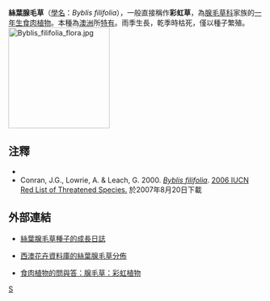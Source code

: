 {{Speciesbox 
| taxon = Byblis filifolia
| image = Byblis filifolia.jpg
| status = LR/lc
| status_system = iucn2.3
| authority = {{le|Planch.|Jules Émile Planchon}} (1848)
| synonyms =
*''Byblis liniflora'' subsp. ''occidentalis''<br><small>Conran & Lowrie (1993)</small>
}}

'''絲葉腺毛草'''（[[學名|學名]]：''Byblis filifolia''），一般直接稱作'''彩虹草'''，為[[腺毛草科|腺毛草科]]家族的[[一年生|一年生]][[食肉植物|食肉植物]]。本種為[[澳洲|澳洲]]所[[特有種|特有]]。雨季生長，乾季時枯死，僅以種子繁殖。
[[File:Byblis_filifolia_flora.jpg|200px]]

== 注釋 ==
{{Reflist}}
<div class="references-small">
* {{cite book | author = 夏洛特 | year = 2007 | title = 食蟲植物觀賞與栽培圖鑑 p.194 | publisher = 商周出版 | isbn = 9789861248509}}
* Conran, J.G., Lowrie, A. & Leach, G. 2000.  [http://www.iucnredlist.org/search/details.php/39631/all ''Byblis filifolia''].   [http://www.iucnredlist.org 2006 IUCN Red List of Threatened Species. ] {{Wayback|url=http://www.iucnredlist.org/ |date=20140627000000 }}  於2007年8月20日下載
</div>

== 外部連結 ==
* {{zh}} [http://192.192.42.4/~tbgweb/cgi-bin/topic.cgi?forum=19&topic=6481&show=2175 絲葉腺毛草種子的成長日誌]{{dead link|date=2018年4月 |bot=InternetArchiveBot |fix-attempted=yes }}
* {{en}} [http://florabase.calm.wa.gov.au/browse/profile/18073 西澳花卉資料庫的絲葉腺毛草分佈]{{Dead link|date=2020年7月 |bot=InternetArchiveBot |fix-attempted=yes }}
* {{en}} [http://www.sarracenia.com/faq/faq5080.html 食肉植物的問與答：腺毛草：彩虹植物] {{Wayback|url=http://www.sarracenia.com/faq/faq5080.html |date=20080505062401 }}

{{Commons|Byblis filifolia}}
{{Taxonbar|from=Q1936705}}

[[Category:腺毛草科|S]]